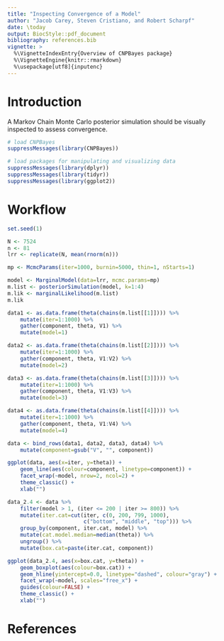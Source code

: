 ```yaml
---
title: "Inspecting Convergence of a Model"
author: "Jacob Carey, Steven Cristiano, and Robert Scharpf"
date: \today
output: BiocStyle::pdf_document
bibliography: references.bib
vignette: >
  %\VignetteIndexEntry{Overview of CNPBayes package}
  %\VignetteEngine{knitr::rmarkdown}
  %\usepackage[utf8]{inputenc} 
---
```


# Introduction

A Markov Chain Monte Carlo posterior simulation should be visually inspected to assess convergence.

```r
# load CNPBayes
suppressMessages(library(CNPBayes))

# load packages for manipulating and visualizing data
suppressMessages(library(dplyr))
suppressMessages(library(tidyr))
suppressMessages(library(ggplot2))
```

# Workflow

```r
set.seed(1)

N <- 7524
n <- 81
lrr <- replicate(N, mean(rnorm(n)))

mp <- McmcParams(iter=1000, burnin=5000, thin=1, nStarts=1)

model <- MarginalModel(data=lrr, mcmc.params=mp) 
m.list <- posteriorSimulation(model, k=1:4)
m.lik <- marginalLikelihood(m.list)
m.lik
```

```r
data1 <- as.data.frame(theta(chains(m.list[[1]]))) %>%
    mutate(iter=1:1000) %>%
    gather(component, theta, V1) %>%
    mutate(model=1)

data2 <- as.data.frame(theta(chains(m.list[[2]]))) %>%
    mutate(iter=1:1000) %>%
    gather(component, theta, V1:V2) %>%
    mutate(model=2)

data3 <- as.data.frame(theta(chains(m.list[[3]]))) %>%
    mutate(iter=1:1000) %>%
    gather(component, theta, V1:V3) %>%
    mutate(model=3)

data4 <- as.data.frame(theta(chains(m.list[[4]]))) %>%
    mutate(iter=1:1000) %>%
    gather(component, theta, V1:V4) %>%
    mutate(model=4)

data <- bind_rows(data1, data2, data3, data4) %>%
    mutate(component=gsub("V", "", component))

ggplot(data, aes(x=iter, y=theta)) +
    geom_line(aes(colour=component, linetype=component)) +
    facet_wrap(~model, nrow=2, ncol=2) +
    theme_classic() +
    xlab("")
```

```r
data_2.4 <- data %>%
    filter(model > 1, (iter <= 200 | iter >= 800)) %>%
    mutate(iter.cat=cut(iter, c(0, 200, 799, 1000),
                        c("bottom", "middle", "top"))) %>%
    group_by(component, iter.cat, model) %>%
    mutate(cat.model.median=median(theta)) %>%
    ungroup() %>%
    mutate(box.cat=paste(iter.cat, component))

ggplot(data_2.4, aes(x=box.cat, y=theta)) +
    geom_boxplot(aes(colour=box.cat)) +
    geom_hline(yintercept=0.0, linetype="dashed", colour="gray") +
    facet_wrap(~model, scales="free_x") +
    guides(colour=FALSE) +
    theme_classic() +
    xlab("")
```

# References
